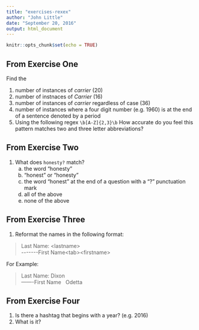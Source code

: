 ```yaml
---
title: "exercises-rexex"
author: "John Little"
date: "September 20, 2016"
output: html_document
---
```


```r
knitr::opts_chunk$set(echo = TRUE)
```

## From Exercise One
Find the  

1. number of instances of *carrier*  (20)  
2. number of instnaces of *Carrier*  (16)    
3. number of instances of *carrier* regardless of case (36)  
4. number of instances where a four digit number (e.g. 1960) is at the end of a sentence denoted by a period  
5. Using the following regex `\b[A-Z]{2,3}\b` How accurate do you feel this pattern matches two and three letter abbreviations?  

## From Exercise Two

1. What does `honesty?` match?
    a. the word "honesty"  
    b. "honest" or "honesty"  
    c. the word "honest" at the end of a question with a "?" punctuation mark  
    d. all of the above  
    e. none of the above  
  
## From Exercise Three

1. Reformat the names in the following format:

> Last Name:  \<lastname\><br>
> \-\-\-\-\-\-\-First Name\<tab\>\<firstname\>
      
For Example:  

> Last Name: Dixon    
> -------First Name &nbsp; Odetta  

## From Exercise Four

1. Is there a hashtag that begins with a year?  (e.g. 2016)
2. What is it?

